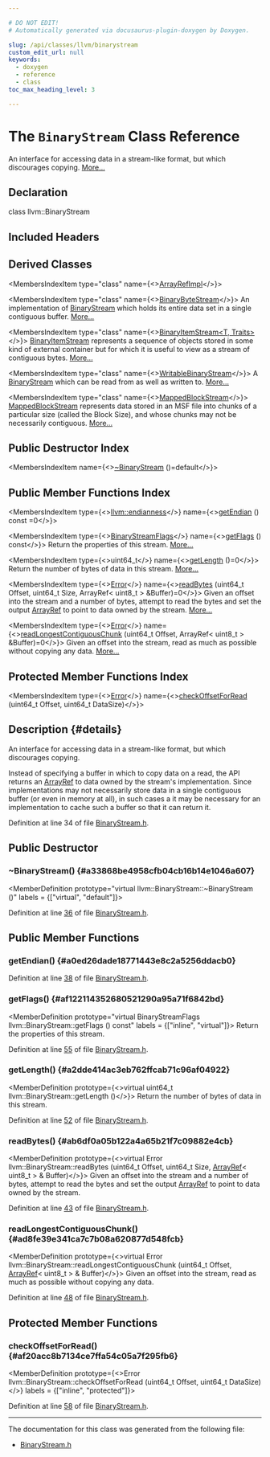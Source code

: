 ```yaml
---

# DO NOT EDIT!
# Automatically generated via docusaurus-plugin-doxygen by Doxygen.

slug: /api/classes/llvm/binarystream
custom_edit_url: null
keywords:
  - doxygen
  - reference
  - class
toc_max_heading_level: 3

---
```





# The `BinaryStream` Class Reference

<DoxygenPage pluginConfig={pluginConfig}>

An interface for accessing data in a stream-like format, but which discourages copying. <a href="#details">More...</a>

## Declaration

<CodeBlock>class llvm::BinaryStream</CodeBlock>

## Included Headers

<IncludesList>
<IncludesListItem
  filePath="llvm/Support/BinaryStream.h"
  permalink="/docs/api/files/include/include/llvm/include/llvm/support/binarystream-h"
  isLocal="true" />
</IncludesList>

## Derived Classes

<MembersIndex>

<MembersIndexItem
  type="class"
  name={<><a href="/docs/api/classes/anonymous-namespace-binarystreamref-cpp-/arrayrefimpl">ArrayRefImpl</a></>}>
</MembersIndexItem>

<MembersIndexItem
  type="class"
  name={<><a href="/docs/api/classes/llvm/binarybytestream">BinaryByteStream</a></>}>
An implementation of <a href="/docs/api/classes/llvm/binarystream">BinaryStream</a> which holds its entire data set in a single contiguous buffer. <a href="/docs/api/classes/llvm/binarybytestream/#details">More...</a>
</MembersIndexItem>

<MembersIndexItem
  type="class"
  name={<><a href="/docs/api/classes/llvm/binaryitemstream">BinaryItemStream&lt;T, Traits&gt;</a></>}>
<a href="/docs/api/classes/llvm/binaryitemstream">BinaryItemStream</a> represents a sequence of objects stored in some kind of external container but for which it is useful to view as a stream of contiguous bytes. <a href="/docs/api/classes/llvm/binaryitemstream/#details">More...</a>
</MembersIndexItem>

<MembersIndexItem
  type="class"
  name={<><a href="/docs/api/classes/llvm/writablebinarystream">WritableBinaryStream</a></>}>
A <a href="/docs/api/classes/llvm/binarystream">BinaryStream</a> which can be read from as well as written to. <a href="/docs/api/classes/llvm/writablebinarystream/#details">More...</a>
</MembersIndexItem>

<MembersIndexItem
  type="class"
  name={<><a href="/docs/api/classes/llvm/msf/mappedblockstream">MappedBlockStream</a></>}>
<a href="/docs/api/classes/llvm/msf/mappedblockstream">MappedBlockStream</a> represents data stored in an MSF file into chunks of a particular size (called the Block Size), and whose chunks may not be necessarily contiguous. <a href="/docs/api/classes/llvm/msf/mappedblockstream/#details">More...</a>
</MembersIndexItem>

</MembersIndex>

## Public Destructor Index

<MembersIndex>

<MembersIndexItem
  name={<><a href="#a33868be4958cfb04cb16b14e1046a607">~BinaryStream</a> ()=default</>}>
</MembersIndexItem>

</MembersIndex>

## Public Member Functions Index

<MembersIndex>

<MembersIndexItem
  type={<><a href="/docs/api/namespaces/llvm/#ae1e26e57357947b25e392fd18ab000db">llvm::endianness</a></>}
  name={<><a href="#a0ed26dade18771443e8c2a5256ddacb0">getEndian</a> () const =0</>}>
</MembersIndexItem>

<MembersIndexItem
  type={<><a href="/docs/api/namespaces/llvm/#a2ef78585311fc208693b30e27c7f8af1">BinaryStreamFlags</a></>}
  name={<><a href="#af122114352680521290a95a71f6842bd">getFlags</a> () const</>}>
Return the properties of this stream. <a href="#af122114352680521290a95a71f6842bd">More...</a>
</MembersIndexItem>

<MembersIndexItem
  type={<>uint64&#95;t</>}
  name={<><a href="#a2dde414ac3eb762ffcab71c96af04922">getLength</a> ()=0</>}>
Return the number of bytes of data in this stream. <a href="#a2dde414ac3eb762ffcab71c96af04922">More...</a>
</MembersIndexItem>

<MembersIndexItem
  type={<><a href="/docs/api/classes/llvm/error">Error</a></>}
  name={<><a href="#ab6df0a05b122a4a65b21f7c09882e4cb">readBytes</a> (uint64&#95;t Offset, uint64&#95;t Size, ArrayRef&lt; uint8&#95;t &gt; &amp;Buffer)=0</>}>
Given an offset into the stream and a number of bytes, attempt to read the bytes and set the output <a href="/docs/api/classes/llvm/arrayref">ArrayRef</a> to point to data owned by the stream. <a href="#ab6df0a05b122a4a65b21f7c09882e4cb">More...</a>
</MembersIndexItem>

<MembersIndexItem
  type={<><a href="/docs/api/classes/llvm/error">Error</a></>}
  name={<><a href="#ad8fe39e341ca7c7b08a620877d548fcb">readLongestContiguousChunk</a> (uint64&#95;t Offset, ArrayRef&lt; uint8&#95;t &gt; &amp;Buffer)=0</>}>
Given an offset into the stream, read as much as possible without copying any data. <a href="#ad8fe39e341ca7c7b08a620877d548fcb">More...</a>
</MembersIndexItem>

</MembersIndex>

## Protected Member Functions Index

<MembersIndex>

<MembersIndexItem
  type={<><a href="/docs/api/classes/llvm/error">Error</a></>}
  name={<><a href="#af20acc8b7134ce7ffa54c05a7f295fb6">checkOffsetForRead</a> (uint64&#95;t Offset, uint64&#95;t DataSize)</>}>
</MembersIndexItem>

</MembersIndex>

## Description {#details}

An interface for accessing data in a stream-like format, but which discourages copying.

Instead of specifying a buffer in which to copy data on a read, the API returns an <a href="/docs/api/classes/llvm/arrayref">ArrayRef</a> to data owned by the stream&#39;s implementation. Since implementations may not necessarily store data in a single contiguous buffer (or even in memory at all), in such cases a it may be necessary for an implementation to cache such a buffer so that it can return it.

Definition at line 34 of file <a href="/docs/api/files/include/include/llvm/include/llvm/support/binarystream-h">BinaryStream.h</a>.

<SectionDefinition>

## Public Destructor

### ~BinaryStream() {#a33868be4958cfb04cb16b14e1046a607}

<MemberDefinition
  prototype="virtual llvm::BinaryStream::~BinaryStream ()"
  labels = {["virtual", "default"]}>

Definition at line <a href="/docs/api/files/include/include/llvm/include/llvm/support/binarystream-h/#l00036">36</a> of file <a href="/docs/api/files/include/include/llvm/include/llvm/support/binarystream-h">BinaryStream.h</a>.
</MemberDefinition>

</SectionDefinition>

<SectionDefinition>

## Public Member Functions

### getEndian() {#a0ed26dade18771443e8c2a5256ddacb0}

<MemberDefinition
  prototype="virtual llvm::endianness llvm::BinaryStream::getEndian () const">

Definition at line <a href="/docs/api/files/include/include/llvm/include/llvm/support/binarystream-h/#l00038">38</a> of file <a href="/docs/api/files/include/include/llvm/include/llvm/support/binarystream-h">BinaryStream.h</a>.
</MemberDefinition>

### getFlags() {#af122114352680521290a95a71f6842bd}

<MemberDefinition
  prototype="virtual BinaryStreamFlags llvm::BinaryStream::getFlags () const"
  labels = {["inline", "virtual"]}>
Return the properties of this stream.

Definition at line <a href="/docs/api/files/include/include/llvm/include/llvm/support/binarystream-h/#l00055">55</a> of file <a href="/docs/api/files/include/include/llvm/include/llvm/support/binarystream-h">BinaryStream.h</a>.
</MemberDefinition>

### getLength() {#a2dde414ac3eb762ffcab71c96af04922}

<MemberDefinition
  prototype={<>virtual uint64&#95;t llvm::BinaryStream::getLength ()</>}>
Return the number of bytes of data in this stream.

Definition at line <a href="/docs/api/files/include/include/llvm/include/llvm/support/binarystream-h/#l00052">52</a> of file <a href="/docs/api/files/include/include/llvm/include/llvm/support/binarystream-h">BinaryStream.h</a>.
</MemberDefinition>

### readBytes() {#ab6df0a05b122a4a65b21f7c09882e4cb}

<MemberDefinition
  prototype={<>virtual Error llvm::BinaryStream::readBytes (uint64&#95;t Offset, uint64&#95;t Size, <a href="/docs/api/classes/llvm/arrayref">ArrayRef</a>&lt; uint8&#95;t &gt; &amp; Buffer)</>}>
Given an offset into the stream and a number of bytes, attempt to read the bytes and set the output <a href="/docs/api/classes/llvm/arrayref">ArrayRef</a> to point to data owned by the stream.

Definition at line <a href="/docs/api/files/include/include/llvm/include/llvm/support/binarystream-h/#l00043">43</a> of file <a href="/docs/api/files/include/include/llvm/include/llvm/support/binarystream-h">BinaryStream.h</a>.
</MemberDefinition>

### readLongestContiguousChunk() {#ad8fe39e341ca7c7b08a620877d548fcb}

<MemberDefinition
  prototype={<>virtual Error llvm::BinaryStream::readLongestContiguousChunk (uint64&#95;t Offset, <a href="/docs/api/classes/llvm/arrayref">ArrayRef</a>&lt; uint8&#95;t &gt; &amp; Buffer)</>}>
Given an offset into the stream, read as much as possible without copying any data.

Definition at line <a href="/docs/api/files/include/include/llvm/include/llvm/support/binarystream-h/#l00048">48</a> of file <a href="/docs/api/files/include/include/llvm/include/llvm/support/binarystream-h">BinaryStream.h</a>.
</MemberDefinition>

</SectionDefinition>

<SectionDefinition>

## Protected Member Functions

### checkOffsetForRead() {#af20acc8b7134ce7ffa54c05a7f295fb6}

<MemberDefinition
  prototype={<>Error llvm::BinaryStream::checkOffsetForRead (uint64&#95;t Offset, uint64&#95;t DataSize)</>}
  labels = {["inline", "protected"]}>

Definition at line <a href="/docs/api/files/include/include/llvm/include/llvm/support/binarystream-h/#l00058">58</a> of file <a href="/docs/api/files/include/include/llvm/include/llvm/support/binarystream-h">BinaryStream.h</a>.
</MemberDefinition>

</SectionDefinition>

<hr/>

The documentation for this class was generated from the following file:

<ul>
<li><a href="/docs/api/files/include/include/llvm/include/llvm/support/binarystream-h">BinaryStream.h</a></li>
</ul>

</DoxygenPage>
